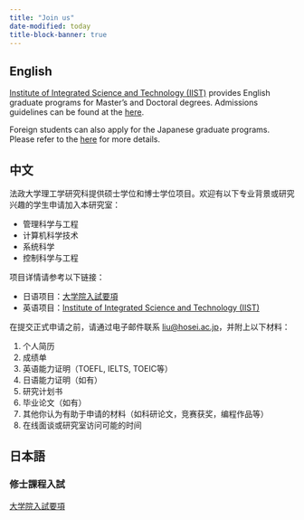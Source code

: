 ```yaml
---
title: "Join us"
date-modified: today
title-block-banner: true
---
```


<!-- table of contents -->

<!-- - [Join us](#join-us)
  - [English](#english)
  - [中文](#中文)
  - [日本語](#日本語) -->


::: {.panel-tabset}

## English

[Institute of Integrated Science and Technology (IIST)](https://iist.hosei.ac.jp) provides English
graduate programs for Master's and Doctoral degrees. Admissions guidelines can be found at the [here](https://iist.hosei.ac.jp/admission/).

Foreign students can also apply for the Japanese graduate programs. Please refer to the [here](https://www.hosei.ac.jp/gs/jukensei/applicationguidelines/) for more details.

## 中文     

法政大学理工学研究科提供硕士学位和博士学位项目。欢迎有以下专业背景或研究兴趣的学生申请加入本研究室：

- 管理科学与工程
- 计算机科学技术
- 系统科学
- 控制科学与工程

项目详情请参考以下链接：

- 日语项目：[大学院入試要項](https://www.hosei.ac.jp/gs/jukensei/applicationguidelines/)
- 英语项目：[Institute of Integrated Science and Technology (IIST)](https://iist.hosei.ac.jp)

在提交正式申请之前，请通过电子邮件联系 [liu@hosei.ac.jp](mailto:liu@hosei.ac.jp)，并附上以下材料：

1. 个人简历
2. 成绩单
3. 英语能力证明（TOEFL, IELTS, TOEIC等）
4. 日语能力证明（如有）
5. 研究计划书
6. 毕业论文（如有）
7. 其他你认为有助于申请的材料（如科研论文，竞赛获奖，编程作品等）
8. 在线面谈或研究室访问可能的时间 

## 日本語
### 修士課程入試

[大学院入試要項](https://www.hosei.ac.jp/gs/jukensei/applicationguidelines/)

:::